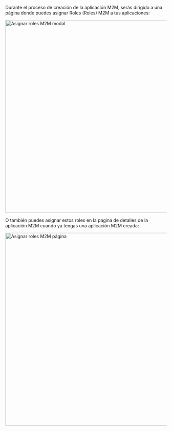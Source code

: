 Durante el proceso de creación de la aplicación M2M, serás dirigido a una página donde puedes asignar Roles (Roles) M2M a tus aplicaciones:

<img alt="Asignar roles M2M modal" src={AssignM2mRolesModal} width="600px" />

O también puedes asignar estos roles en la página de detalles de la aplicación M2M cuando ya tengas una aplicación M2M creada:

<img alt="Asignar roles M2M página" src={AssignM2mRolesPage} width="600px" />

